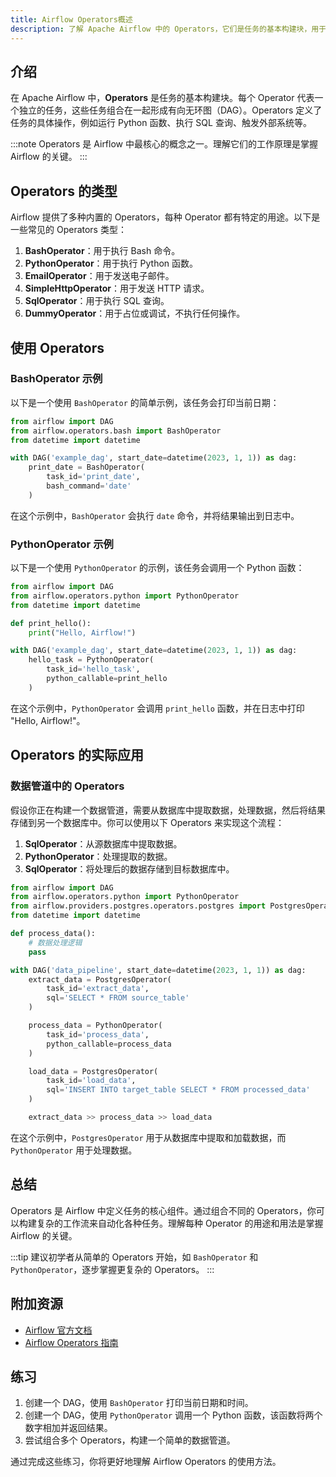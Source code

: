 ```yaml
---
title: Airflow Operators概述
description: 了解 Apache Airflow 中的 Operators，它们是任务的基本构建块，用于定义工作流中的具体操作。
---
```


## 介绍

在 Apache Airflow 中，**Operators** 是任务的基本构建块。每个 Operator 代表一个独立的任务，这些任务组合在一起形成有向无环图（DAG）。Operators 定义了任务的具体操作，例如运行 Python 函数、执行 SQL 查询、触发外部系统等。

:::note
Operators 是 Airflow 中最核心的概念之一。理解它们的工作原理是掌握 Airflow 的关键。
:::

## Operators 的类型

Airflow 提供了多种内置的 Operators，每种 Operator 都有特定的用途。以下是一些常见的 Operators 类型：

1. **BashOperator**：用于执行 Bash 命令。
2. **PythonOperator**：用于执行 Python 函数。
3. **EmailOperator**：用于发送电子邮件。
4. **SimpleHttpOperator**：用于发送 HTTP 请求。
5. **SqlOperator**：用于执行 SQL 查询。
6. **DummyOperator**：用于占位或调试，不执行任何操作。

## 使用 Operators

### BashOperator 示例

以下是一个使用 `BashOperator` 的简单示例，该任务会打印当前日期：

```python
from airflow import DAG
from airflow.operators.bash import BashOperator
from datetime import datetime

with DAG('example_dag', start_date=datetime(2023, 1, 1)) as dag:
    print_date = BashOperator(
        task_id='print_date',
        bash_command='date'
    )
```

在这个示例中，`BashOperator` 会执行 `date` 命令，并将结果输出到日志中。

### PythonOperator 示例

以下是一个使用 `PythonOperator` 的示例，该任务会调用一个 Python 函数：

```python
from airflow import DAG
from airflow.operators.python import PythonOperator
from datetime import datetime

def print_hello():
    print("Hello, Airflow!")

with DAG('example_dag', start_date=datetime(2023, 1, 1)) as dag:
    hello_task = PythonOperator(
        task_id='hello_task',
        python_callable=print_hello
    )
```

在这个示例中，`PythonOperator` 会调用 `print_hello` 函数，并在日志中打印 "Hello, Airflow!"。

## Operators 的实际应用

### 数据管道中的 Operators

假设你正在构建一个数据管道，需要从数据库中提取数据，处理数据，然后将结果存储到另一个数据库中。你可以使用以下 Operators 来实现这个流程：

1. **SqlOperator**：从源数据库中提取数据。
2. **PythonOperator**：处理提取的数据。
3. **SqlOperator**：将处理后的数据存储到目标数据库中。

```python
from airflow import DAG
from airflow.operators.python import PythonOperator
from airflow.providers.postgres.operators.postgres import PostgresOperator
from datetime import datetime

def process_data():
    # 数据处理逻辑
    pass

with DAG('data_pipeline', start_date=datetime(2023, 1, 1)) as dag:
    extract_data = PostgresOperator(
        task_id='extract_data',
        sql='SELECT * FROM source_table'
    )

    process_data = PythonOperator(
        task_id='process_data',
        python_callable=process_data
    )

    load_data = PostgresOperator(
        task_id='load_data',
        sql='INSERT INTO target_table SELECT * FROM processed_data'
    )

    extract_data >> process_data >> load_data
```

在这个示例中，`PostgresOperator` 用于从数据库中提取和加载数据，而 `PythonOperator` 用于处理数据。

## 总结

Operators 是 Airflow 中定义任务的核心组件。通过组合不同的 Operators，你可以构建复杂的工作流来自动化各种任务。理解每种 Operator 的用途和用法是掌握 Airflow 的关键。

:::tip
建议初学者从简单的 Operators 开始，如 `BashOperator` 和 `PythonOperator`，逐步掌握更复杂的 Operators。
:::

## 附加资源

- [Airflow 官方文档](https://airflow.apache.org/docs/)
- [Airflow Operators 指南](https://airflow.apache.org/docs/apache-airflow/stable/concepts/operators.html)

## 练习

1. 创建一个 DAG，使用 `BashOperator` 打印当前日期和时间。
2. 创建一个 DAG，使用 `PythonOperator` 调用一个 Python 函数，该函数将两个数字相加并返回结果。
3. 尝试组合多个 Operators，构建一个简单的数据管道。

通过完成这些练习，你将更好地理解 Airflow Operators 的使用方法。